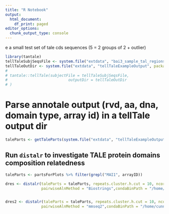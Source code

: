 ```yaml
---
title: "R Notebook"
output:
  html_document:
    df_print: paged
editor_options:
  chunk_output_type: console
---
```


e a small test set of tale cds sequences (5 = 2 groups of 2 + outlier)

```r
library(tantale)
tellTaleSubjSeqsFile <- system.file("extdata", "bai3_sample_tal_regions.fasta", package = "tantale", mustWork = T)
tellTaleOutDir <- system.file("extdata", "tellTaleExampleOutput", package = "tantale", mustWork = T)
# 
# tantale::tellTale(subjectFile = tellTaleSubjSeqsFile,
#                           outputDir = tellTaleOutDir
# )
```

# Parse annotale output (rvd, aa, dna, domain type, array id) in a tellTale output dir

```r
taleParts <- getTaleParts(system.file("extdata", "tellTaleExampleOutput", package = "tantale", mustWork = T))
```


## Run `distalr` to investigate TALE protein domains composition relatedness

```r
taleParts <- partsForPlots %>% filter(grepl("MAI1", arrayID))

dres <- distalr(taleParts = taleParts, repeats.cluster.h.cut = 10, ncores = 6,
                pairwiseAlnMethod = "Biostrings",condaBinPath = "/home/cunnac/bin/miniconda3/condabin/conda")


dres2 <- distalr(taleParts = taleParts, repeats.cluster.h.cut = 10, ncores = 6,
                pairwiseAlnMethod = "mmseq2",condaBinPath = "/home/cunnac/bin/miniconda3/condabin/conda")
```


